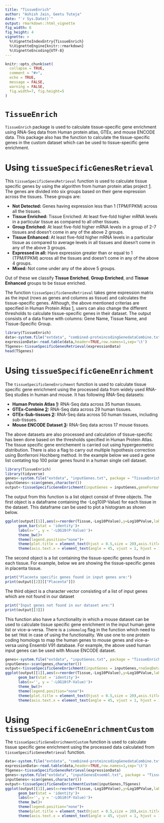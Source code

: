 ```yaml
---
title: "TissueEnrich"
author: "Ashish Jain, Geetu Tuteja"
date: "`r Sys.Date()`"
output: rmarkdown::html_vignette
fig_width: 6 
fig_height: 4 
vignette: >
  %\VignetteIndexEntry{TissueEnrich}
  %\VignetteEngine{knitr::rmarkdown}
  %\VignetteEncoding{UTF-8}
---
```


```r
knitr::opts_chunk$set(
  collapse = TRUE,
  comment = "#>",
  echo = TRUE,
  message = FALSE,
  warning = FALSE,
  fig.width=7, fig.height=5
)
```

# `TissueEnrich`

`TissueEnrich` package is used to calculate tissue-specific gene enrichment using RNA-Seq data from Human protein atlas, GTEx, and mouse ENCODE data. This package also has the function to calculate the tissue-specific genes in the custom dataset which can be used to tissue-specific gene enrichment.

# Using `tissueSpecificGenesRetrieval`

This `tissueSpecificGenesRetrieval` function is used to calculate tissue specific genes by using the algorithm from human protein atlas project [1]. The genes are divided into six groups based on their gene expression across the tissues. These groups are:

* **Not Detected:** Genes having expression less than 1 (TPM/FPKM) across all the tissues.
* **Tissue Enriched:** Tissue Enriched: At least five-fold higher mRNA levels in a particular tissue as compared to all other tissues.
* **Group Enriched:** At least five-fold higher mRNA levels in a group of 2-7 tissues and doesn't come in any of the above 2 groups.
* **Tissue Enhanced:** At least five-fold higher mRNA levels in a particular tissue as compared to average levels in all tissues and doesn't come in any of the above 3 groups.
* **Expressed in all:** Have expression greater than or equal to 1 (TPM/FPKM) across all the tissues and doesn't come in any of the above 4 groups.
* **Mixed:** Not come under any of the above 5 groups.

Out of these we classify **Tissue Enriched**, **Group Enriched**, and **Tissue Enhanced** groups to be tissue enriched.

The function `tissueSpecificGenesRetrieval` takes gene expression matrix as the input (rows as genes and columns as tissue) and calculates the tissue-specific genes. Although, the above mentioned criterias are specified in Human Protein Atlas [1], users can also change the different thresholds to calculate tissue-specific genes in their dataset. The output consists of a data frame with columns: Gene Name, Tissue Name, and Tissue-Specific Group.


```r
library(TissueEnrich)
data<-system.file("extdata", "combined-proteincodingGenedataCombine.txt", package = "TissueEnrich")
expressionData<-read.table(data,header=TRUE,row.names=1,sep='\t')
TSgenes<-tissueSpecificGenesRetrieval(expressionData)
head(TSgenes)
```

# Using `tissueSpecificGeneEnrichment`

The `tissueSpecificGeneEnrichment` function is used to calculate tissue specific gene enrichment using the processed data from widely used RNA-Seq studies in human and mouse. It has following RNA-Seq datasets:

* **Human Protein Atlas [1]:** RNA-Seq data across 35 human tissues.
* **GTEx-Combine [2]:** RNA-Seq data across 29 human tissues.
* **GTEx-Sub-tissues [2]:** RNA-Seq data across 50 human tissues, including sub-tissues.
* **Mouse ENCODE Dataset [3]:** RNA-Seq data across 17 mouse tissues.

The above datasets are also processed and calculation of tissue-specific has been done based on the thresholds specified in Human Protein Atlas. The tissue specific gene enrichement is carried out using hypergeometric distribution. There is also a flag to carry out multiple hypothesis correction using Bonferroni Hochberg method. In the example below we used a gene list contating top 100 polar genes found in a human single cell dataset.

```r
library(TissueEnrich)
library(tidyverse)
genes<-system.file("extdata", "inputGenes.txt", package = "TissueEnrich")
inputGenes<-scan(genes,character())
output<-tissueSpecificGeneEnrichment(inputGenes = inputGenes,geneFormat=2)
```

The output from this function is a list object consist of three objects. The first object is a dataframe containing the -Log10(P-Value) for each tissue in the dataset. This dataframe can be used to plot a histogram as shown below.

```r
ggplot(output[[1]],aes(x=reorder(Tissue,-Log10PValue),y=Log10PValue,label = Tissue.Specific.Genes,fill = Tissue))+
      geom_bar(stat = 'identity')+
      labs(x='', y = '-LOG10(P-Value)')+
      theme_bw()+
      theme(legend.position="none")+
      theme(plot.title = element_text(hjust = 0.5,size = 20),axis.title = element_text(size=15))+
      theme(axis.text.x = element_text(angle = 45, vjust = 1, hjust = 1),panel.grid.major= element_blank(),panel.grid.minor = element_blank())
```

The second object is a list containing the tissue-specific genes found in each tissue. For example, below we are showing the tissue-specific genes in placenta tissue.

```r
print("Placenta specific genes found in input genes are:")
print(output[[2]][["Placenta"]])
```

The third object is a character vector consisting of a list of input genes which are not found in our dataset
```r
print("Input genes not found in our dataset are:")
print(output[[3]])
```

This function also have a functionality in which a mouse dataset can be used to calculate tissue specific gene enrichment in the input human gene list or vice-a-versa. There is a `isHomolog` flag in the function which need to be set `TRUE` in case of using the functionality. We use one to one protein coding homologs to map the human genes to mouse genes and vice-a-versa using Ensembl V91 database. For example, the above used human input genes can be used with Mouse ENCODE dataset.

```r
genes<-system.file("extdata", "inputGenes.txt", package = "TissueEnrich")
inputGenes<-scan(genes,character())
output<-tissueSpecificGeneEnrichment(inputGenes = inputGenes,rnaSeqDataset = 4, organism = 1, geneFormat=2,isHomolog = TRUE)
ggplot(output[[1]],aes(x=reorder(Tissue,-Log10PValue),y=Log10PValue,label = Tissue.Specific.Genes,fill = Tissue))+
      geom_bar(stat = 'identity')+
      labs(x='', y = '-LOG10(P-Value)')+
      theme_bw()+
      theme(legend.position="none")+
      theme(plot.title = element_text(hjust = 0.5,size = 20),axis.title = element_text(size=15))+
      theme(axis.text.x = element_text(angle = 45, vjust = 1, hjust = 1),panel.grid.major= element_blank(),panel.grid.minor = element_blank())
```


# Using `tissueSpecificGeneEnrichmentCustom`

The `tissueSpecificGeneEnrichmentCustom` function is used to calculate tissue specific gene enrichment using the processed data calculated from `tissueSpecificGenesRetrieval` function.

```r
data<-system.file("extdata", "combined-proteincodingGenedataCombine.txt", package = "TissueEnrich")
expressionData<-read.table(data,header=TRUE,row.names=1,sep='\t')
TSgenes<-tissueSpecificGenesRetrieval(expressionData)
genes<-system.file("extdata", "inputGenesEnsembl.txt", package = "TissueEnrich")
inputGenes<-scan(genes,character())
output<-tissueSpecificGeneEnrichmentCustom(inputGenes,TSgenes)
ggplot(output[[1]],aes(x=reorder(Tissue,-Log10PValue),y=Log10PValue,label = Tissue.Specific.Genes,fill = Tissue))+
      geom_bar(stat = 'identity')+
      labs(x='', y = '-LOG10(P-Value)')+
      theme_bw()+
      theme(legend.position="none")+
      theme(plot.title = element_text(hjust = 0.5,size = 20),axis.title = element_text(size=15))+
      theme(axis.text.x = element_text(angle = 45, vjust = 1, hjust = 1),panel.grid.major= element_blank(),panel.grid.minor = element_blank())
```


[1]: https://www.proteinatlas.org/humanproteome/tissue+specific
[2]: https://www.gtexportal.org/home/documentationPage
[3]: http://chromosome.sdsc.edu/mouse/download.html

